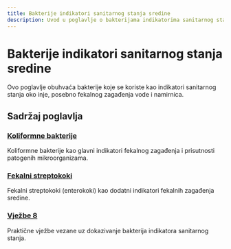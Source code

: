 ```yaml
---
title: Bakterije indikatori sanitarnog stanja sredine
description: Uvod u poglavlje o bakterijama indikatorima sanitarnog stanja sredine
---
```


# Bakterije indikatori sanitarnog stanja sredine

Ovo poglavlje obuhvaća bakterije koje se koriste kao indikatori sanitarnog stanja oko inje, posebno fekalnog zagađenja vode i namirnica.

## Sadržaj poglavlja

### [Koliformne bakterije](/poglavlje-8/koliformne-bakterije)
Koliformne bakterije kao glavni indikatori fekalnog zagađenja i prisutnosti patogenih mikroorganizama.

### [Fekalni streptokoki](/poglavlje-8/fekalni-streptokoki)
Fekalni streptokoki (enterokoki) kao dodatni indikatori fekalnih zagađenja sredine.

### [Vježbe 8](/poglavlje-8/vjezbe-8)
Praktične vježbe vezane uz dokazivanje bakterija indikatora sanitarnog stanja.
